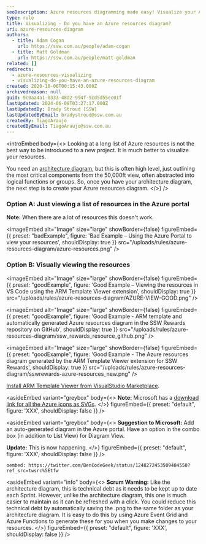 ```yaml
---
seoDescription: Azure resources diagramming made easy! Visualize your Azure resources to simplify project understanding and management.
type: rule
title: Visualizing - Do you have an Azure resources diagram?
uri: azure-resources-diagram
authors:
  - title: Adam Cogan
    url: https://ssw.com.au/people/adam-cogan
  - title: Matt Goldman
    url: https://ssw.com.au/people/matt-goldman
related: []
redirects:
  - azure-resources-visualizing
  - visualizing-do-you-have-an-azure-resources-diagram
created: 2020-10-06T00:15:43.000Z
archivedreason: null
guid: 9c0aa4a1-0333-48d2-994f-9cd5d55ec01f
lastUpdated: 2024-06-08T03:27:17.000Z
lastUpdatedBy: Brady Stroud [SSW]
lastUpdatedByEmail: bradystroud@ssw.com.au
createdBy: TiagoAraujo
createdByEmail: TiagoAraujo@ssw.com.au
---
```


<introEmbed
  body={<>
Looking at a long list of Azure resources is not the best way to be introduced to a new project. It is much better to visualize your resources.

You need an [architecture diagram](/architecture-diagram), but this is often high level, just outlining the most critical components from the 50,000ft view, often abstracted into logical functions or groups. So, once you have your architecture diagram, the next step is to create your Azure resources diagram.
  </>}
/>
<youtubeEmbed url="https://www.youtube.com/embed/mSg4CM8FbXo" description="Video: Azure resource diagrams in Visual Studio Code - Check out this awesome extension! (6 min)" />

### Option A: Just viewing a list of resources in the Azure portal

**Note:** When there are a lot of resources this doesn't work.

<imageEmbed
  alt="Image"
  size="large"
  showBorder={false}
  figureEmbed={{
    preset: "badExample",
    figure: 'Bad Example – Using the Azure Portal to view your resources',
    shouldDisplay: true
  }}
  src="/uploads/rules/azure-resources-diagram/azure-resources.png"
/>

### Option B: Visually viewing the resources

<imageEmbed
  alt="Image"
  size="large"
  showBorder={false}
  figureEmbed={{
    preset: "goodExample",
    figure: 'Good Example – Viewing the resources in VS Code using the ARM Template Viewer extension',
    shouldDisplay: true
  }}
  src="/uploads/rules/azure-resources-diagram/AZURE-VIEW-GOOD.png"
/>

<imageEmbed
  alt="Image"
  size="large"
  showBorder={false}
  figureEmbed={{
    preset: "goodExample",
    figure: 'Good Example - ARM template and automatically generated Azure resources diagram in the SSW Rewards repository on GitHub',
    shouldDisplay: true
  }}
  src="/uploads/rules/azure-resources-diagram/ssw_rewards_resource_github.png"
/>

<imageEmbed
  alt="Image"
  size="large"
  showBorder={false}
  figureEmbed={{
    preset: "goodExample",
    figure: 'Good Example - The Azure resources diagram generated by the ARM Template Viewer extension for SSW Rewards',
    shouldDisplay: true
  }}
  src="/uploads/rules/azure-resources-diagram/sswrewards-azure-resources_new.png"
/>

[Install ARM Template Viewer from VisualStudio Marketplace](https://marketplace.visualstudio.com/items?itemName=bencoleman.armview).

<asideEmbed
  variant="greybox"
  body={<>
    **Note:** Microsoft has a [download link for all the Azure icons as SVGs](https://docs.microsoft.com/en-us/azure/architecture/icons/?WT.mc_id=AZ-MVP-33518).
  </>}
  figureEmbed={{
    preset: "default",
    figure: 'XXX',
    shouldDisplay: false
  }}
/>

<asideEmbed
  variant="greybox"
  body={<>
    **Suggestion to Microsoft:** Add an auto-generated diagram in the Azure portal. Have an option in the combo box (in addition to List View) for Diagram View.

**Update:** This is now happening.
  </>}
  figureEmbed={{
    preset: "default",
    figure: 'XXX',
    shouldDisplay: false
  }}
/>

`oembed: https://twitter.com/BenCodeGeek/status/1248272453509484550?ref_src=twsrc%5Etfw`

<asideEmbed
  variant="info"
  body={<>
    **Scrum Warning:** Like the architecture diagram, this is technical debt as it needs to be kept up to date each Sprint. However, unlike the architecture diagram, this one is much easier to maintain as it can be refreshed with a click. You could reduce this technical debt by automatically saving the .png to the same folder as your architecture diagram. It is easy to do this by using Azure Event Grid and Azure Functions to generate these for you when you make changes to your resources.
  </>}
  figureEmbed={{
    preset: "default",
    figure: 'XXX',
    shouldDisplay: false
  }}
/>
